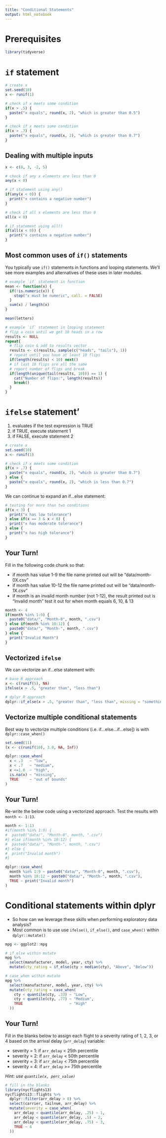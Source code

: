 ```yaml
---
title: "Conditional Statements"
output: html_notebook
---
```


# Prerequisites

```r
library(tidyverse)
```


# `if` statement

```r
# create x
set.seed(10)
x <- runif(1)

# check if x meets some condition
if(x > .5) {
  paste("x equals", round(x, 2), "which is greater than 0.5")
}
```

```r
# check if x meets some condition
if(x > .7) {
  paste("x equals", round(x, 2), "which is greater than 0.7")
}
```


## Dealing with multiple inputs

```r
x <- c(8, 3, -2, 5)

# check if any x elements are less than 0
any(x < 0)

# if statement using any()
if(any(x < 0)) {
  print("x contains a negative number")
}

# check if all x elements are less than 0
all(x < 0)

# if statement using all()
if(all(x < 0)) {
  print("x contains a negative number")
}
```


## Most common uses of `if()` statements

You typically use `if()` statements in functions and looping statements. We'll see more examples and alternatives of these uses in later modules.

```r
# example `if` statement in function
mean <- function(x) {
  if(!is.numeric(x)) {
    stop("x must be numeric", call. = FALSE)
  }
  sum(x) / length(x)
}

mean(letters)
```

```r
# example `if` statement in looping statement
# flip a coin until we get 10 heads in a row
results <- NULL
repeat{
  # flip coin & add to results vector
  results <- c(results, sample(c("heads", "tails"), 1))
  # repeat until you have at least 10 flips
  if(length(results) < 10) next()
  # if last 10 flips are all the same
  # report number of flips and break
  if(length(unique(tail(results, 10))) == 1) {
    cat("Number of flips:", length(results))
    break()
  }
}
```


# `ifelse` statement'

1. evaluates if the test expression is TRUE
2. if TRUE, execute statement 1
3. if FALSE, execute statement 2

```r
# create x
set.seed(10)
x <- runif(1)

# check if x meets some condition
if(x > .7) {
  paste("x equals", round(x, 2), "which is greater than 0.7")
} else {
  paste("x equals", round(x, 2), "which is less than 0.7")
} 
```

We can continue to expand an if...else statement:

```r
# testing for more than two conditions
if(x < 3) {
  print("x has low tolerance")
} else if(x == 3 & x < 8) {
  print("x has moderate tolerance")
} else {
  print("x has high tolerance")
}
```

## Your Turn!

Fill in the following code chunk so that:

- if month has value 1-9 the file name printed out will be "data/month-0X.csv"
- if month has value 10-12 the file name printed out will be "data/month-1X.csv"
- if month is an invalid month number (not 1-12), the result printed out is "Invalid month"
test it out for when month equals 6, 10, & 13

```r
month <- 4
if(month %in% 1:9) {
  paste0("data/", "Month-0", month, ".csv")
} else if(month %in% 10:12) {
  paste0("data/", "Month-", month, ".csv")
} else {
  print("Invalid Month")
}
```


## Vectorized `ifelse`

We can vectorize an if...else statement with:

```r
# base R approach
x <- c(runif(5), NA)
ifelse(x > .5, "greater than", "less than")
```

```r
# dplyr R approach
dplyr::if_else(x > .5, "greater than", "less than", missing = "something else")
```

## Vectorize multiple conditional statements

Best way to vectorize multiple conditions (i.e. if...else...if...else]) is with `dplyr::case_when()`

```r
set.seed(11)
(x <- c(runif(10), 3.0, NA, Inf))

dplyr::case_when(
  x < .3   ~ "low",
  x < .7   ~ "medium",
  x <=1.0  ~ "high",
  is.na(x) ~ "missing",
  TRUE     ~ "out of bounds"
)
```

## Your Turn!

Re-write the below code using a vectorized approach. Test the results with `month <- 1:13`.

```r
month <- 1:13
#if(month %in% 1:9) {
#  paste0("data/", "Month-0", month, ".csv")
#} else if(month %in% 10:12) {
#  paste0("data/", "Month-", month, ".csv")
#} else {
#  print("Invalid month")
#}

dplyr::case_when(
  month %in% 1:9 ~ paste0("data/", "Month-0", month, ".csv"),
  month %in% 10:12 ~ paste0("data/", "Month-", month, ".csv"),
  TRUE ~ print("Invalid month")
)
```


# Conditional statements within dplyr

- So how can we leverage these skills when performing exploratory data analysis?
- Most common is to use use `ifelse()`, `if_else()`, and `case_when()` within `dplyr::mutate()`

```r
mpg <- ggplot2::mpg

# if_else within mutate
mpg %>%
  select(manufacturer, model, year, cty) %>%
  mutate(cty_rating = if_else(cty > median(cty), "Above", "Below"))
```

```r
# case_when within mutate
mpg %>%
  select(manufacturer, model, year, cty) %>%
  mutate(cty_rating = case_when(
    cty < quantile(cty, .33) ~ "Low",
    cty < quantile(cty, .77) ~ "Medium",
    TRUE                     ~ "High"
  ))
```

## Your Turn!

Fill in the blanks below to assign each flight to a severity rating of 1, 2, 3, or 4 based on the arrival delay (`arr_delay`) variable:

- severity = 1: if `arr_delay` < 25th percentile
- severity = 2: if `arr_delay` < 50th percentile
- severity = 3: if `arr_delay` < 75th percentile
- severity = 4: if `arr_delay` >= 75th percentile

_Hint: use `quantile(x, perc_value)`_

```r
# fill in the blanks
library(nycflights13)
nycflights13::flights %>%
  dplyr::filter(arr_delay > 0) %>%
  select(carrier, tailnum, arr_delay) %>%
  mutate(severity = case_when(
    arr_delay < quantile(arr_delay, .25) ~ 1,
    arr_delay < quantile(arr_delay, .5) ~ 2,
    arr_delay < quantile(arr_delay, .75) ~ 3,
    TRUE ~ 4
  ))
```

